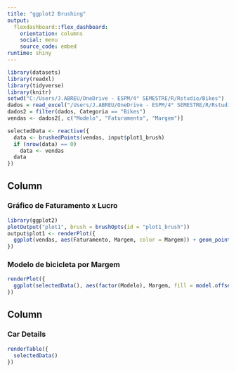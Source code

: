 ---
title: "ggplot2 Brushing"
output: 
  flexdashboard::flex_dashboard:
    orientation: columns
    social: menu
    source_code: embed
runtime: shiny
---

```{r global, include=FALSE}
library(datasets)
library(readxl)
library(tidyverse)
library(knitr)
setwd("C:/Users/J.ABREU/OneDrive - ESPM/4° SEMESTRE/R/Rstudio/Bikes")
dados = read_excel("/Users/J.ABREU/OneDrive - ESPM/4° SEMESTRE/R/Rstudio/Bikes/Bikes_Everywhere.xlsx")
dados2 = filter(dados, Categoria == "Bikes")
vendas <- dados2[, c("Modelo", "Faturamento", "Margem")]
```


```{r}
selectedData <- reactive({
  data <- brushedPoints(vendas, input$plot1_brush)
  if (nrow(data) == 0)
    data <- vendas
  data
})
```

Column {data-width=650}
-----------------------------------------------------------------------

### Gráfico de Faturamento x Lucro {data-width=600}

```{r}
library(ggplot2)
plotOutput("plot1", brush = brushOpts(id = "plot1_brush"))
output$plot1 <- renderPlot({
  ggplot(vendas, aes(Faturamento, Margem, color = Margem)) + geom_point() 
})
```

### Modelo de bicicleta por Margem

```{r}
renderPlot({
  ggplot(selectedData(), aes(factor(Modelo), Margem, fill = model.offset()))  + geom_boxplot()
})
```

Column {data-width=350}
-----------------------------------------------------------------------

### Car Details {data-width=400}

```{r}
renderTable({
  selectedData()
})
```